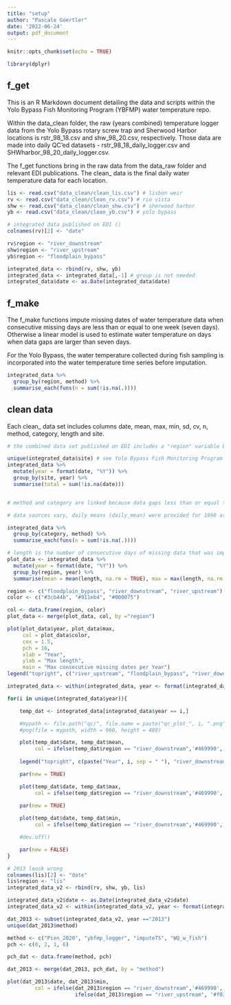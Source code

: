 ```yaml
---
title: "setup"
author: "Pascale Goertler"
date: '2022-06-24'
output: pdf_document
---
```


```r
knitr::opts_chunk$set(echo = TRUE)

library(dplyr)

```

## f_get

This is an R Markdown document detailing the data and scripts within the Yolo Bypass Fish Monitoring Program (YBFMP) water temperature repo. 

Within the data_clean folder, the raw (years combined) temperature logger data from the Yolo Bypass rotary screw trap and Sherwood Harbor locations is rstr_98_18.csv and shw_98_20.csv, respectively. Those data are made into daily QC'ed datasets - rstr_98_18_daily_logger.csv and SHWharbor_98_20_daily_logger.csv.

The f_get functions bring in the raw data from the data_raw folder and relevant EDI publications. The clean_ data is the final daily water temperature data for each location.

```r
lis <- read.csv("data_clean/clean_lis.csv") # lisbon weir
rv <- read.csv("data_clean/clean_rv.csv") # rio vista
shw <- read.csv("data_clean/clean_shw.csv") # sherwood harbor
yb <- read.csv("data_clean/clean_yb.csv") # yolo bypass

# integrated data published on EDI ()
colnames(rv)[2] <- "date"

rv$region <- "river_downstream"
shw$region <- "river_upstream"
yb$region <- "floodplain_bypass"

integrated_data <- rbind(rv, shw, yb)
integrated_data <- integrated_data[,-1] # group is not needed
integrated_data$date <- as.Date(integrated_data$date)

```

## f_make

The f_make functions impute missing dates of water temperature data when consecutive missing days are less than or equal to one week (seven days). Otherwise a linear model is used to estimate water temperature on days when data gaps are larger than seven days.

For the Yolo Bypass, the water temperature collected during fish sampling is incorporated into the water temperature time series before imputation. 

```r

integrated_data %>%
  group_by(region, method) %>%
  summarise_each(funs(n = sum(!is.na(.))))

```

## clean data

Each clean_ data set includes columns date, mean, max, min, sd, cv, n, method, category, length and site. 

```r
# the combined data set published on EDI includes a "region" variable because sites of water temperature collection vary for some locations (yb and rv)

unique(integrated_data$site) # see Yolo Bypass Fish Monitoring Program data for site locations (f_get_WQ_w_fish.R in scripts folder)
integrated_data %>%
  mutate(year = format(date, "%Y")) %>%
  group_by(site, year) %>%
  summarise(total = sum(!is.na(date)))


# method and category are linked because data gaps less than or equal to seven consecutive days were imputed, while larger gaps were estimated by a linear regression. The remaining 498 days were previous to the installation of the Rio Vista CDEC station.

# data sources vary, daily means (daily_mean) were provided for 1998 at the Yolo Bypass and Sherwood Harbor, Yolo Bypass Fish Monitoring Program's temperature logger data was summarized in this repository (ybfmp_logger) and published data from Pien et al. 2020 (Pien_2020) and Pien and Kwan 2022 (WQ_w_fish) were also incorporated.

integrated_data %>%
  group_by(category, method) %>%
  summarise_each(funs(n = sum(!is.na(.))))

# length is the number of consecutive days of missing data that was imputed or predicted 
plot_data <- integrated_data %>%
  mutate(year = format(date, "%Y")) %>%
  group_by(region, year) %>%
  summarise(mean = mean(length, na.rm = TRUE), max = max(length, na.rm = TRUE), min = min(length, na.rm = TRUE))

region <- c("floodplain_bypass", "river_downstream", "river_upstream")
color <- c("#3cb44b", "#911eb4", "#000075")

col <- data.frame(region, color)
plot_data <- merge(plot_data, col, by ="region")

plot(plot_data$year, plot_data$max, 
     col = plot_data$color,
     cex = 1.5, 
     pch = 16,
     xlab = "Year",
     ylab = "Max length",
     main = "Max consecutive missing dates per Year")
legend("topright", c("river_upstream", "floodplain_bypass", "river_downstream"), col = c("#000075", "#3cb44b", "#911eb4"), pch = 16)

```


```r

integrated_data <- within(integrated_data, year <- format(integrated_data$date, "%Y"))

for(i in unique(integrated_data$year)){

    temp_dat <- integrated_data[integrated_data$year == i,]

    #mypath <- file.path("qc/", file.name = paste("qc_plot_", i, ".png", sep = ""))
    #png(file = mypath, width = 960, height = 480)

    plot(temp_dat$date, temp_dat$mean,
         col = ifelse(temp_dat$region == "river_downstream",'#469990', ifelse(temp_dat$region == "river_upstream", '#f032e6', '#BABABA')), pch = 2, xlab = "Date", ylab = "", yaxt="n", ylim = c(0,30))
    
    legend("topright", c(paste("Year", i, sep = " "), "river_downstream", "river_upstream", "floodplain_bypass", "mean", "max", "min"), pch = c(15, 15, 15, 15, 2, 1, 5), col = c('#FFFFFF', '#469990', '#f032e6', '#BABABA', '#404040', '#404040', '#404040'), bty ="n")

    par(new = TRUE)

    plot(temp_dat$date, temp_dat$max,
         col = ifelse(temp_dat$region == "river_downstream",'#469990', ifelse(temp_dat$region == "river_upstream", '#f032e6', '#BABABA')), pch = 1, xlab = "Date", ylab = "", yaxt="n", ylim = c(0,30))
    
    par(new = TRUE)

    plot(temp_dat$date, temp_dat$min,
         col = ifelse(temp_dat$region == "river_downstream",'#469990', ifelse(temp_dat$region == "river_upstream", '#f032e6', '#BABABA')), pch = 5, xlab = "Date", ylab = "Temperature (°C)", ylim = c(0,30))

    #dev.off()

    par(new = FALSE)
}

# 2013 loosk wrong
colnames(lis)[2] <- "date"
lis$region <- "lis"
integrated_data_v2 <- rbind(rv, shw, yb, lis)

integrated_data_v2$date <- as.Date(integrated_data_v2$date)
integrated_data_v2 <- within(integrated_data_v2, year <- format(integrated_data_v2$date, "%Y"))

dat_2013 <- subset(integrated_data_v2, year =="2013")
unique(dat_2013$method)

method <- c("Pien_2020", "ybfmp_logger", "imputeTS", "WQ_w_fish")
pch <- c(0, 2, 1, 6)

pch_dat <- data.frame(method, pch)

dat_2013 <- merge(dat_2013, pch_dat, by = "method")

plot(dat_2013$date, dat_2013$min,
         col = ifelse(dat_2013$region == "river_downstream",'#469990', 
                      ifelse(dat_2013$region == "river_upstream", '#f032e6', ifelse(dat_2013$region == "floodplain_bypass", '#BABABA', '#404040' ))), pch = dat_2013$pch, xlab = "Date", ylab = "Temperature (°C)", ylim = c(0,30))

```

